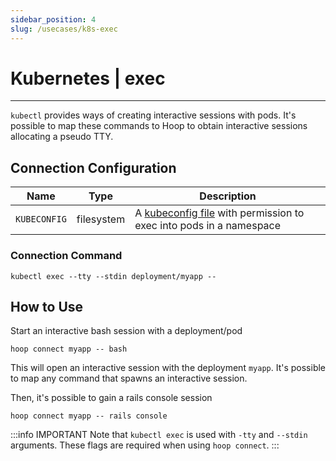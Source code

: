 ```yaml
---
sidebar_position: 4
slug: /usecases/k8s-exec
---
```



# Kubernetes | exec

<ConnectOnHoopButton url='https://app.hoop.dev/connections/command-line/new?data=ewogICAgIm5hbWUiOiJteS1rdWJlcm5ldHMtZXhlYyIsCiAgICAidHlwZSI6ImNvbW1hbmQtbGluZSIsCiAgICAiaWNvbl9uYW1lIjogImt1YmVybmV0ZXMiLAogICAgInNlY3JldCI6IHsKICAgICAgICAiZmlsZXN5c3RlbTpLVUJFQ09ORklHIjoiIiwKICAgICAgICAiZW52dmFyOkRFUExPWV9OQU1FIjogIiIsCiAgICAgICAgImVudnZhcjpOQU1FU1BBQ0UiOiAiIgogICAgfSwKICAgICJjb21tYW5kIjogWyJrdWJlY3RsIiwgImV4ZWMiLCAiLS10dHkiLCAiLS1zdGRpbiIsICIkREVQTE9ZX05BTUUiLCAiLS1uYW1lc3BhY2UiLCAiJE5BTUVTUEFDRSIsICItLSJdCn0=' />

---

`kubectl` provides ways of creating interactive sessions with pods. It's possible to map these commands to Hoop to obtain interactive sessions allocating a pseudo TTY.

## Connection Configuration

| Name         | Type       | Description                                                                                                                                                 |
| ------------ | ---------- | ----------------------------------------------------------------------------------------------------------------------------------------------------------- |
| `KUBECONFIG` | filesystem | A [kubeconfig file](https://kubernetes.io/docs/concepts/configuration/organize-cluster-access-kubeconfig/) with permission to exec into pods in a namespace |

### Connection Command

```shell
kubectl exec --tty --stdin deployment/myapp --
```

## How to Use

Start an interactive bash session with a deployment/pod

```shell
hoop connect myapp -- bash
```

This will open an interactive session with the deployment `myapp`.
It's possible to map any command that spawns an interactive session.

Then, it's possible to gain a rails console session

```shell
hoop connect myapp -- rails console
```

:::info IMPORTANT
Note that `kubectl exec` is used with `-tty` and `--stdin` arguments. These flags are required when using `hoop connect`.
:::
